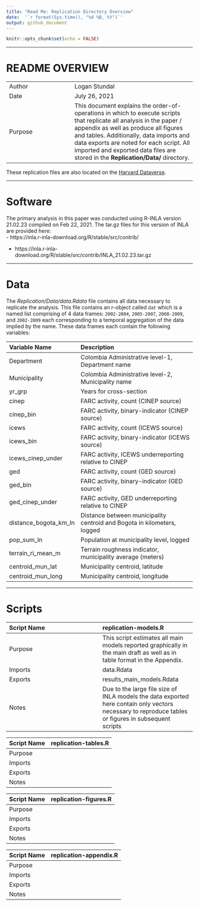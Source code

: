 ```yaml
---
title: "Read Me: Replication Directory Overview"
date:  '`r format(Sys.time(), "%d %B, %Y")`'
output: github_document
---
```


```r
knitr::opts_chunk$set(echo = FALSE)
```

<style>
    table {
        width: 100%;
    }
</style>

_______________________________________________________________________________
# README OVERVIEW

|         |               |
| ------- | ------------- |
| Author  | Logan Stundal |
| Date    | July 26, 2021 |  
| Purpose | This document explains the order-of-operations in which to execute scripts that replicate all analysis in the paper / appendix as well as produce all figures and tables. Additionally, data imports and data exports are noted for each script. All imported and exported data files are stored in the **Replication/Data/** directory. |

These replication files are also located on the [Harvard Dataverse](here.com).

_______________________________________________________________________________

# Software
The primary analysis in this paper was conducted using R-INLA version 21.02.23 
compiled on Feb 22, 2021. The tar.gz files for this version of INLA are 
provided here:  
  - https://inla.r-inla-download.org/R/stable/src/contrib/
  
  - https://inla.r-inla-download.org/R/stable/src/contrib/INLA_21.02.23.tar.gz

_______________________________________________________________________________

# Data

The *Replication/Data/data.Rdata* file contains all data necessary to replicate the analysis. This file contains an r-object called `dat` which is a named list comprising of 4 data frames: `2002-2004`, `2005-2007`, `2008-2009`, and `2002-2009` each corresponding to a temporal aggregation of the data implied by the name. These data frames each contain the following variables:

| Variable Name         | Description                                                             |
| :-------------------- | :---------------------------------------------------------------------- |
| Department            | Colombia Administrative level-1, Department name                        |
| Municipality          | Colombia Administrative level-2, Municipality name                      |
| yr_grp                | Years for cross-section                                                 | 
| cinep                 | FARC activity, count (CINEP source)                                     | 
| cinep_bin             | FARC activity, binary-indicator (CINEP source)                          |
| icews                 | FARC activity, count (ICEWS source)                                     |
| icews_bin             | FARC activity, binary-indicator (ICEWS source)                          |
| icews_cinep_under     | FARC activity, ICEWS underreporting relative to CINEP                   |
| ged                   | FARC activity, count (GED source)                                       |
| ged_bin               | FARC activity, binary-indicator (GED source)                            |
| ged_cinep_under       | FARC activity, GED underreporting relative to CINEP                     |
| distance_bogota_km_ln | Distance between municipality centroid and Bogota in kilometers, logged |
| pop_sum_ln            | Population at municipality level, logged                                |
| terrain_ri_mean_m     | Terrain roughness indicator, municipality average (meters)              |
| centroid_mun_lat      | Municipality centroid, latitude                                         |
| centroid_mun_long     | Municipality centroid, longitude                                        |

_______________________________________________________________________________



# Scripts

| Script Name  | **replication-models.R** |
| :----------- | :----------- |
| Purpose      | This script estimates all main models reported graphically in the main draft as well as in table format in the Appendix. |
| Imports      | data.Rdata |
| Exports      | results_main_models.Rdata |
| Notes        | Due to the large file size of INLA models the data exported here contain only vectors necessary to reproduce tables or figures in  subsequent scripts |


| Script Name  | **replication-tables.R** |
| :----------- | :----------- |
| Purpose      |              |
| Imports      |              |
| Exports      |              |
| Notes        |              |


| Script Name  | **replication-figures.R** |
| :----------- | :----------- |
| Purpose      |              |
| Imports      |              |
| Exports      |              |
| Notes        |              |


| Script Name  | **replication-appendix.R** |
| :----------- | :----------- |
| Purpose      |              |
| Imports      |              |
| Exports      |              |
| Notes        |              |

